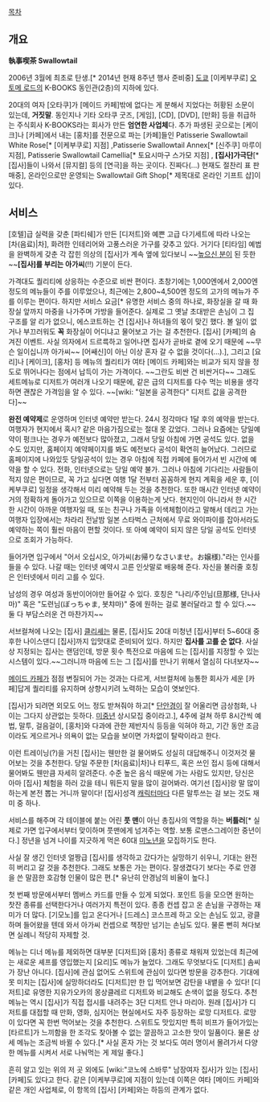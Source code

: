 [[목차]] 

== 개요 ==

'''執事喫茶 Swallowtail'''

2006년 3월에 최초로 탄생.[* 2014년 현재 8주년 행사 준비중] [[도쿄]] [이케부쿠로] [[오토메 로드]]의 K-BOOKS 동인관(2층)의 지하에 있다.

20대의 여자 [오타쿠]가 [메이드 카페]밖에 없다는 게 분해서 지었다는 허황된 소문이 있는데, '''거짓말'''. 동인지나 기타 오타쿠 굿즈, [게임], [CD], [DVD], [만화] 등을 취급하는 주식회사 K-BOOKS라는 회사가 만든 '''엄연한 사업체'''다. 추가 파생된 곳으로는 [케이크]나 [카페]에서 내는 [홍차]를 전문으로 파는 [카페]들인 Patisserie Swallowtail White Rose[* [이케부쿠로] 지점] ,Patisserie Swallowtail Annex[* [신주쿠] 마루이 지점], Patisserie Swallowtail Camellia[* 토요시마구 스가모 지점] , '''[집사]가극단'''[* [집사]들이 나와서 [뮤지컬] 등의 [연극]을 하는 곳이다. 진짜다(…) 현재도 절찬리 표 판매중], 온라인으로만 운영되는 Swallowtail Gift Shop[* 제목대로 온라인 기프트 샵]이 있다. 

== 서비스 ==

[호텔]급 실력을 갖춘 [파티쉐]가 만든 [디저트]와 예쁜 고급 다기세트에 따라 나오는 [차(음료)|차], 화려한 인테리어와 고풍스러운 가구를 갖추고 있다. 거기다 [티타임] 예법을 완벽하게 갖춘 각 잡힌 의상의 [집사]가 계속 옆에 있다보니 ~~[[높으신 분]]이 된 듯한~~'''[집사]를 부리는 아가씨'''(!!) 기분이 든다.

가격대도 퀄리티에 상응하는 수준으로 비싼 편이다. 초창기에는 1,000엔에서 2,000엔 정도의 메뉴들이 주를 이루었으나, 최근에는 2,800~4,500엔 정도의 고가의 메뉴가 주를 이루는 편이다. 하지만 서비스 요금[* 유명한 서비스 중의 하나로, 화장실을 갈 때 화장실 앞까지 마중을 나가주며 가방을 들어준다. 실제로 그 옛날 초대받은 손님이 그 집 구조를 알 리가 없으니, 에스코트하는 건 [집사]나 하녀들의 몫이 맞긴 했다.  볼 일이 없거나 부끄러워도 '''꼭''' 화장실이 어디냐고 물어보고 가는 걸 추천한다. [집사] [카페]의 숨겨진 이벤트.  사실 의자에서 드르륵하고 일어나면 집사가 곧바로 곁에 오기 때문에 ~~무슨 일이십니까 아가씨~~ [어쌔신]이 아닌 이상 혼자 갈 수 없을 것이다(...).], 그리고 [요리]나 [케이크], [홍차] 등 메뉴의 퀄리티가 여타 [메이드 카페]와는 비교가 되지 않을 정도로 뛰어나다는 점에서 납득이 가는 가격이다. ~~그란도 비싼 건 비싼거다~~ 그래도 세트메뉴로 디저트가 여러개 나오기 때문에, 같은 급의 디저트를 다수 먹는 비용을 생각하면 괜찮은 가격임을 알 수 있다. ~~[wiki: "일본을 공격한다" 디저트 값을 공격한다]~~

'''완전 예약제'''로 운영하며 인터넷 예약만 받는다. 24시 정각마다 1달 후의 예약을 받는다. 여행자가 현지에서 혹시? 같은 마음가짐으로는 절대 못 갔었다. 그러나 요즘에는 당일예약이 펑크나는 경우가 예전보다 많아졌고, 그래서 당일 아침에 가면 공석도 있다. 없을 수도 있지만, 홈페이지 예약페이지를 봐도 예전보다 공석이 확연히 늘어났다. 그러므로 홈페이지에 나와있듯 당일공석이 있는 경우 아침에 직접 카페에 들어가서 빈 시간에 예약을 할 수 있다. 전화, 인터넷으로는 당일 예약 불가. 그러나 아침에 기다리는 사람들이 적지 않은 편이므로, 꼭 가고 싶다면 여행 1달 전부터 꼼꼼하게 현지 계획을 세운 후, [이케부쿠로] 일정을 생각해서 미리 예약해 두는 것을 추천한다. 또한 매시간 인터넷 예약이 거의 정확하게 돌아가고 있으므로 이쪽을 이용하는게 낫다. 현지인이 아니라서 한 시간 한 시간이 아까운 여행자일 때, 또는 친구나 가족을 이색체험이라고 말해서 데리고 가는 여행자 입장에서는 차라리 전날밤 일본 스타벅스 근처에서 무료 와이파이를 잡아서라도 예약하는 쪽이 훨씬 마음이 편할 것이다. 또 아예 예약이 되지 않은 당일 공석도 인터넷으로 조회가 가능하다.

들어가면 입구에서 "어서 오십시오, 아가씨(お帰りなさいませ。お嬢様)."라는 인사를 들을 수 있다. 나갈 때는 인터넷 예약시 고른 인삿말로 배웅해 준다. 자신을 불러줄 호칭은 인터넷에서 미리 고를 수 있다.

남성의 경우 여성과 동반이어야만 들어갈 수 있다. 호칭은 "나리/주인님(旦那様, 단나사마)" 혹은 "도련님(ぼっちゃま, 봇챠마)" 중에 원하는 걸로 불러달라고 할 수 있다.~~둘 다 부담스러운 건 마찬가지~~ 

서브컬쳐에 나오는 [집사] [[클리셰]]는 물론, [집사]도 20대 미청년 [집사]부터 5~60대 중후한 나이스댄디 [집사]까지 입맛대로 준비되어 있다.  하지만 '''집사를 고를 순 없다'''.  사실상 지정되는 집사는 랜덤인데, 방문 횟수 특전으로 마음에 드는 [집사]를 지정할 수 있는 시스템이 있다.~~그러니까 마음에 드는 그 [집사]를 만나기 위해서 열심히 다녀보자~~

[[메이드 카페]]가 점점 변질되어 가는 것과는 다르게, 서브컬처에 능통한 회사가 세운 [카페]답게 퀄리티를 유지하며 상향시키려 노력하는 모습이 엿보인다.

[집사]가 되려면 외모도 어느 정도 받쳐줘야 하고[* [[단안경]]이 잘 어울리면 금상첨화, 나이는 그다지 상관없는 듯하다. [[미중년]] 상시모집 중이라고.], 4주에 걸쳐 하루 8시간씩 예법, 말투, 걸음걸이, [홍차]와 다과에 관한 제반지식 등등을 익혀야 하고, 기간 동안 조금이라도 게으르거나 의욕이 없는 모습을 보이면 가차없이 탈락이라고 한다. 

이런 트레이닝(?)을 거친 [집사]는 웬만한 걸 물어봐도 성실히 대답해주니 이것저것 물어보는 것을 추천한다. 당일 주문한 [차(음료)|차]나 티푸드, 혹은 쓰인 접시 등에 대해서 물어봐도 웬만큼 자세히 알려준다. 수준 높은 음식 때문에 가는 사람도 있지만, 당신은 아마 [집사] 체험을 하러 갔을 테니 뭐든지 말을 많이 걸어봐라. 여기선 [집사]랑 말 많이 하는게 본전 뽑는 거니까 말이다! [집사]성격 [[캐릭터]]마다 다른 말투쓰는 걸 보는 것도 재미 중 하나.

서비스를 해주며 각 테이블에 붙는 어린 '''풋 맨'''이 아닌 총집사의 역할을 하는 '''버틀러'''[* 실제로 가면 입구에서부터 맞이하며 풋맨에게 넘겨주는 역할. 보통 로맨스그레이한 중년이다.] 정년을 넘겨 나이를 지긋하게 먹은 60대 [[미노년]]을 모집하기도 한다.

사실 잘 생긴 인터넷 얼짱급 [집사]를 생각하고 갔다가는 실망하기 쉬우니, 기대는 완전히 버리고 갈 것을 추천한다. 그래도 보통은 가는 편이다. 잘생겼다기 보다는 주로 안경을 쓴 말끔한 호감형 인물이 많은 편.[* 유난히 안경남의 비율이 높다.]

첫 번째 방문에서부터 멤버스 카드를 만들 수 있게 되었다. 포인트 등을 모으면 원하는 찻잔 종류를 선택한다거나 여러가지 특전이 있다. 종종 컨셉 잡고 온 손님을 구경하는 재미가 더 많다. [기모노]를 입고 온다거나 [드레스] 코스프레 하고 오는 손님도 있고, 광클하며 들어왔을 텐데 와서 아가씨 컨셉으로 책장만 넘기는 손님도 있다. 물론 뻔히 쳐다보면 실례니 적당히 자제할 것.

메뉴는 디너 메뉴를 제외하면 대부분 [디저트]와 [홍차] 종류로 채워져 있었는데 최근에는 새로운 셰프를 영입했는지 [요리]도 메뉴가 늘었다. 그래도 무엇보다도 [디저트] 솜씨가 장난 아니다. [집사]에 관심 없어도 스위트에 관심이 있다면 방문을 강추한다. 기대에 못 미치는 [집사]에 실망하더라도 [디저트]만 한 입 먹어보면 감탄을 내뱉을 수 있다! [디저트]로 유명한 지유가오카의 몽상클레르 디저트와 비교해도 손색이 없을 정도다. 추천 메뉴는 역시 [집사]가 직접 접시를 내려주는 3단 디저트 안나 마리아. 원래 [집사]가 디저트를 대접할 때 만화, 영화, 심지어는 현실에서도 자주 등장하는 로망 디저트다. 로망이 있다면 꼭 한번 먹어보는 것을 추천한다. 스위트도 맛있지만 특히 비프가 들어가있는 [타르트]가 느끼함을 한 조각도 찾아볼 수 없는 깔끔하고 고소한 맛이 일품이다. 물론 상세 메뉴는 조금씩 바뀔 수 있다.[* 사실 혼자 가는 것 보다도 여러 명이서 몰려가서 다양한 메뉴를 시켜서 서로 나눠먹는 게 제일 좋다.] 

흔히 알고 있는 위의 저 곳 외에도 [wiki:"코노에 스바루" 남장여자 집사]가 있는 [집사] [카페]도 있다고 한다. 같은 [이케부쿠로]에 지점이 있는데 이쪽은 여타 [메이드 카페]와 같은 개인 사업체로, 이 항목의 [집사] [카페]와는 하등의 관계가 없다. 
